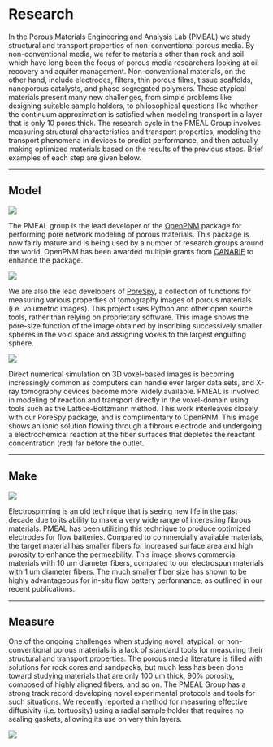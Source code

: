 # Research
In the Porous Materials Engineering and Analysis Lab (PMEAL) we study structural and transport properties of non-conventional porous media. By non-conventional media, we refer to materials other than rock and soil which have long been the focus of porous media researchers looking at oil recovery and aquifer management. Non-conventional materials, on the other hand, include electrodes, filters, thin porous films, tissue scaffolds, nanoporous catalysts, and phase segregated polymers. These atypical materials present many new challenges, from simple problems like designing suitable sample holders, to philosophical questions like whether the continuum approximation is satisfied when modeling transport in a layer that is only 10 pores thick. The research cycle in the PMEAL Group involves measuring structural characteristics and transport properties, modeling the transport phenomena in devices to predict performance, and then actually making optimized materials based on the results of the previous steps.  Brief examples of each step are given below.

<hr>

## Model
![](_static/images/openpnm_example.png)

The PMEAL group is the lead developer of the <a href="http://openpnm.org" target="_blank" rel="noopener noreferrer">OpenPNM</a> package for performing pore network modeling of porous materials. This package is now fairly mature and is being used by a number of research groups around the world. OpenPNM has been awarded multiple grants from <a href="http://www.canarie.ca" target="_blank" rel="noopener noreferrer">CANARIE</a> to enhance the package.

![](_static/images/psd_and_hist.png)

We are also the lead developers of <a href="http://porespy.org" target="_blank" rel="noopener noreferrer">PoreSpy</a>, a collection of functions for measuring various properties of tomography images of porous materials (i.e. volumetric images). This project uses Python and other open source tools, rather than relying on proprietary software. This image shows the pore-size function of the image obtained by inscribing successively smaller spheres in the void space and assigning voxels to the largest engulfing sphere.

![](_static/images/flow_battery_LBM.png)

Direct numerical simulation on 3D voxel-based images is becoming increasingly common as computers can handle ever larger data sets, and X-ray tomography devices become more widely available. PMEAL is involved in modeling of reaction and transport directly in the voxel-domain using tools such as the Lattice-Boltzmann method. This work interleaves closely with our PoreSpy package, and is complimentary to OpenPNM. This image shows an ionic solution flowing through a fibrous electrode and undergoing a electrochemical reaction at the fiber surfaces that depletes the reactant concentration (red) far before the outlet.

<hr>

## Make

![](_static/images/electrospun.png)

Electrospinning is an old technique that is seeing new life in the past decade due to its ability to make a very wide range of interesting fibrous materials. PMEAL has been utilizing this technique to produce optimized electrodes for flow batteries. Compared to commercially available materials, the target material has smaller fibers for increased surface area and high porosity to enhance the permeability. This image shows commercial materials with 10 um diameter fibers, compared to our electrospun materials with 1 um diameter fibers. The much smaller fiber size has shown to be highly advantageous for in-situ flow battery performance, as outlined in our recent publications.

<hr>

## Measure

One of the ongoing challenges when studying novel, atypical, or non-conventional porous materials is a lack of standard tools for measuring their structural and transport properties.  The porous media literature is filled with solutions for rock cores and sandpacks, but much less has been done toward studying materials that are only 100 um thick, 90% porosity, composed of highly aligned fibers, and so on.  The PMEAL Group has a strong track record developing novel experimental protocols and tools for such situations.  We recently reported a method for measuring effective diffusivity (i.e. tortuosity) using a radial sample holder that requires no sealing gaskets, allowing its use on very thin layers.

![](_static/images/tortuosity-results.png)
